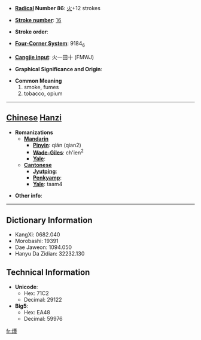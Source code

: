 * '''[[Wiktionary:Chinese radical index| Radical]] Number 86''': [[Wiktionary:Chinese radical index 火|火]]+12 strokes

* '''[[Wiktionary:Chinese total strokes index|Stroke number]]''': [[Wiktionary:Chinese total strokes index 16|16]]

* '''Stroke order''': 

* '''[[Wiktionary:Chinese four corner index|Four-Corner System]]''': 9184<sub>6</sub>

* '''[[Wiktionary:Chinese Cangjie index|Cangjie input]]''': 火一田十 (FMWJ)

* '''Graphical Significance and Origin''': 

* '''Common Meaning'''
*#smoke, fumes
*# tobacco, opium


----

== [[Chinese]] [[Hanzi]] ==

* '''Romanizations'''
** '''[[Mandarin]]'''
*** '''[[Pinyin]]''': qián (qian2)
*** '''[[Wade-Giles]]''': ch'ien<sup>2</sup>
*** '''[[Yale]]''': 
** '''[[Cantonese]]'''
*** '''[[Jyutping]]''':
*** '''[[Penkyamp]]''': 
*** '''[[Yale]]''': taam4

* '''Other info''': 

----

== Dictionary Information ==

* KangXi: 0682.040
* Morobashi: 19391
* Dae Jaweon: 1094.050
* Hanyu Da Zidian: 32232.130

== Technical Information ==

* '''Unicode''':
** Hex: 71C2
** Decimal: 29122
* '''Big5''':
** Hex: EA48
** Decimal: 59976

[[fr:燂]]